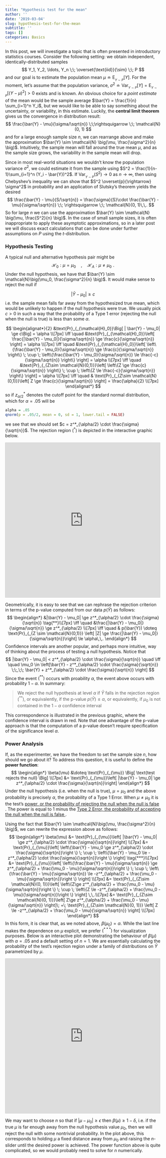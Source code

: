 ```yaml
---
title: "Hypothesis test for the mean"
author: ''
date: '2019-03-04'
slug: hypothesis-test-for-the-mean
subtitle: ''
tags: []
categories: Basics
---
```


In this post, we will investigate a topic that is often presented in introductory statistics courses. Consider the following setting: we obtain independent, identically-distributed samples
$$
Y_1, Y_2, \ldots, Y_n \;\; \overset{\text{iid}}{\sim} \;\; P
$$
and our goal is to estimate the population mean $\mu \doteq \text{E}_{_{Y\sim P}}[Y]$. For the moment, let's assume that the population variance, $\sigma^2 \doteq \text{Var}_{_{Y\sim P}}[Y] = \text{E}_{_{Y\sim P}}[(Y - \mu)^2] > 0$ exists and is known. An obvious choice for a _point estimate_ of the mean would be the sample average $\bar{Y} = \frac{1}{n} \sum_{i=1}^n Y_i$, but we would like to be able to say something about the uncertainty, or variability, in this estimate. Luckily, the __central limit theorem__ gives us the convergence in distribution result:
$$
\frac{\bar{Y} - \mu}{\sigma/\sqrt{n}} \;\;\rightsquigarrow \;\; \mathcal{N}(0, 1)
$$
and for a large enough sample size $n$, we can rearrange above and make the approximation $\bar{Y} \sim \mathcal{N} \big(\mu, \frac{\sigma^2}{n} \big)$. Intuitively, the sample mean will fall around the true mean $\mu$, and as the sample size grows, the variability in the sample mean will drop. 

Since in most real-world situations we wouldn't know the population variance $\sigma^2$, we could estimate it from the sample using $S^2 = \frac{1}{n-1}\sum_{i=1}^n (Y_i - \bar{Y})^2$. If $\text{Var}_{_{Y\sim P}}(S^2) \rightarrow 0$ as $n\rightarrow \infty$, then using Chebyshev's inequality we can show that $S^2 \overset{p}{\rightarrow} \sigma^2$ in probability and an application of Slutsky's theorem yields the desired
$$
\frac{\bar{Y} - \mu}{S/\sqrt{n}} = \frac{\sigma}{S}\cdot \frac{\bar{Y} - \mu}{\sigma/\sqrt{n}} \;\; \rightsquigarrow \;\; \mathcal{N}(0, 1)\,\,.
$$
So for large $n$ we can use the approximation $\bar{Y} \sim \mathcal{N} \big(\mu, \frac{S^2}{n} \big)$. In the case of small sample sizes, it is often inappropriate to apply these asymptotic approximations, so in a later post we will discuss exact calculations that can be done under further assumptions on $P$ using the $t$-distribution. 


### Hypothesis Testing

A typical null and alternative hypothesis pair might be 
$$
\mathcal{H}_0 : \mu = \mu_0 \quad, \quad \mathcal{H}_A : \mu \ne \mu_0\,\,.
$$
Under the null hypothesis, we have that $\bar{Y} \sim \mathcal{N}\big(\mu_0, \frac{\sigma^2}{n} \big)$. It would make sense to reject the null if 

$$
| \bar{Y} - \mu_0| \ge c \tag{*}
$$
i.e. the sample mean falls far away from the hypothesized true mean, which would be unlikely to happen if the null hypothesis were true. We usually pick $c > 0$ in such a way that the probability of a Type 1 error (rejecting the null when the null is true) is less than some $\alpha$. 

$$
\begin{alignat*}{2}
&\text{Pr}_{_{\mathcal{H}_0}}\Big[ | \bar{Y} - \mu_0| \ge c\Big] = \alpha \\[7px]
\iff \quad
&\text{Pr}_{_{\mathcal{H}_0}}\left[ \frac{|\bar{Y} - \mu_0|}{\sigma/\sqrt{n}} \ge \frac{c}{\sigma/\sqrt{n}} \right] = \alpha \\[7px]
\iff \quad
&\text{Pr}_{_{\mathcal{H}_0}}\left[ \left\{\frac{\bar{Y} - \mu_0}{\sigma/\sqrt{n}} \ge \frac{c}{\sigma/\sqrt{n}} \right\} \; \cup \; \left\{\frac{\bar{Y} - \mu_0}{\sigma/\sqrt{n}} \le \frac{-c}{\sigma/\sqrt{n}} \right\} \right] = \alpha \\[7px]
\iff \quad
&\text{Pr}_{_{Z\sim \mathcal{N}(0,1)}}\left[ \left\{Z \ge \frac{c}{\sigma/\sqrt{n}} \right\} \; \cup \; \left\{Z \le \frac{-c}{\sigma/\sqrt{n}} \right\} \right] = \alpha \\[7px]
\iff \quad
& \text{Pr}_{_{Z\sim \mathcal{N}(0,1)}}\left[ Z \ge \frac{c}{\sigma/\sqrt{n}} \right] = \frac{\alpha}{2} \\[7px]
\end{alignat*}
$$
so if $z^*_{\alpha/2}$ denotes the cutoff point for the standard normal distribution, which for $\alpha = .05$ will be
```r
alpha = .05
qnorm(p = .05/2, mean = 0, sd = 1, lower.tail = FALSE)
```
we see that we should set $c = z^*_{\alpha/2} \cdot \frac{\sigma}{\sqrt{n}}$. The rejection region $(^*)$ is depicted in the interactive graphic below. 

<iframe src="https://www.desmos.com/calculator/6yhz4cwerj?embed" width="500px" height="500px" style="border: 1px solid #ccc" frameborder=0></iframe>

Geometrically, it is easy to see that we can rephrase the rejection criterion in terms of the p-value computed from our data $p(\bar{Y})$ as follows:
$$
\begin{align*}
&|\bar{Y} - \mu_0| \ge z^*_{\alpha/2} \cdot \frac{\sigma}{\sqrt{n}}  \tag{**}\\[7px]
\iff \quad
&\frac{|\bar{Y} - \mu_0|}{\sigma/\sqrt{n}} \ge z^*_{\alpha/2} \\[7px]
\iff \quad 
& p(\bar{Y}) \doteq \text{Pr}_{_{Z \sim \mathcal{N}(0,1)}} \left[ |Z| \ge \frac{|\bar{Y} - \mu_0|}{\sigma/\sqrt{n}}\right] \le \alpha\,\,.
\end{align*}
$$
Confidence intervals are another popular, and perhaps more intuitive, way of thinking about the process of testing a null hypothesis. Notice that 
$$
|\bar{Y} - \mu_0| < z^*_{\alpha/2} \cdot \frac{\sigma}{\sqrt{n}} \quad \iff \quad 
\mu_0 \in \left[\bar{Y} - z^*_{\alpha/2} \cdot \frac{\sigma}{\sqrt{n}} \;\;,\;\; \bar{Y} + z^*_{\alpha/2} \cdot \frac{\sigma}{\sqrt{n}} \right]
$$
Since the event $(^{**})$ occurs with proability $\alpha$, the event above occurs with probability $1-\alpha$. In summary:

> We reject the null hypothesis at level $\alpha$ if $\bar{Y}$ falls in the rejection region $(^{**})$, or equivalently, if the p-value $p(\bar{Y}) \le \alpha$, or equivalently, if $\mu_0$ is not contained in the $1-\alpha$ confidence interval

This correspondence is illustrated in the previous graphic, where the confidence interval is drawn in red. Note that one advantage of the p-value approach is that the computation of a p-value doesn't require specification of the significance level $\alpha$. 


### Power Analysis

If, as the experimenter, we have the freedom to set the sample size $n$, how should we go about it? To address this question, it is useful to define the __power function__:
$$
\begin{align*}
\beta(\mu) &\doteq \text{Pr}_{_{\mu}} \Big[ \text{test rejects the null} \Big] \\[7px]
&= \text{Pr}_{_{\mu}}\left[ |\bar{Y} - \mu_0| \ge z^*_{\alpha/2} \cdot \frac{\sigma}{\sqrt{n}}\right]
\end{align*}
$$
Under the null hypothesis (i.e. when the null is true), $\mu = \mu_0$ and the above probability is precisely $\alpha$, the probability of a Type 1 Error. When $\mu \ne \mu_0$ it is the test's <u> power, or the probability of rejecting the null when the null is false </u>. The power is equal to 1 minus the <u> Type 2 Error, the probability of accepting the null when the null is false </u>. 

Using the fact that $\bar{Y} \sim \mathcal{N}\big(\mu, \frac{\sigma^2}{n} \big)$, we can rewrite the expression above as follows:
$$
\begin{align*}
\beta(\mu) &= \text{Pr}_{_{\mu}}\left[ |\bar{Y} - \mu_0| \ge z^*_{\alpha/2} \cdot \frac{\sigma}{\sqrt{n}}\right] \\[7px]
&= \text{Pr}_{_{\mu}}\left[ \left\{\bar{Y} - \mu_0 \ge z^*_{\alpha/2} \cdot \frac{\sigma}{\sqrt{n}}\right \} \; \cup \; \left\{\bar{Y} - \mu_0 \le -z^*_{\alpha/2} \cdot \frac{\sigma}{\sqrt{n}}\right \} \right]  \tag{***}\\[7px]
&= \text{Pr}_{_{\mu}}\left[ \left\{\frac{\bar{Y} - \mu}{\sigma/\sqrt{n}} \ge z^*_{\alpha/2} + \frac{\mu_0 - \mu}{\sigma/\sqrt{n}}\right \} \; \cup \; \left\{\frac{\bar{Y} - \mu}{\sigma/\sqrt{n}} \le -z^*_{\alpha/2} + \frac{\mu_0 - \mu}{\sigma/\sqrt{n}}\right \} \right]  \\[7px]
&= \text{Pr}_{_{Z\sim \mathcal{N}(0, 1)}}\left[ \left\{Z\ge z^*_{\alpha/2} + \frac{\mu_0 - \mu}{\sigma/\sqrt{n}}\right \} \; \cup \; \left\{Z \le -z^*_{\alpha/2} + \frac{\mu_0 - \mu}{\sigma/\sqrt{n}}\right \} \right]  \,\,.\\[7px]
&= \text{Pr}_{_{Z\sim \mathcal{N}(0, 1)}}\left[ Z\ge z^*_{\alpha/2} + \frac{\mu_0 - \mu}{\sigma/\sqrt{n}} \right]\; +\; \text{Pr}_{_{Z\sim \mathcal{N}(0, 1)}} \left[ Z \le -z^*_{\alpha/2} + \frac{\mu_0 - \mu}{\sigma/\sqrt{n}} \right] \\[7px]
\end{align*}
$$
In this form, it is clear that, as we noted above, $\beta(\mu_0) = \alpha$. While the last line makes the dependence on $\mu$ explicit, we prefer $(^{***})$ for visualization purposes. Below is an interactive plot demonstrating the behaviour of $\beta(\mu)$ with $\alpha = .05$ and a default setting of $n=1$. We are essentially calculating the probability of the test's rejection region under a family of distributions on $\bar{Y}$ parametrized by $\mu$. 

<iframe src="https://www.desmos.com/calculator/bmufucglug?embed" width="500px" height="500px" style="border: 1px solid #ccc" frameborder=0></iframe>

We may want to choose $n$ so that if $|\mu - \mu_0| \ge \epsilon$ then $\beta(\mu) \ge 1-\delta$, i.e. if the true $\mu$ is far enough away from the null hypothesis value $\mu_0$, then we will reject the null with some nontrivial probability. In the plot above, this corresponds to holding $\mu$ a fixed distance away from $\mu_0$ and raising the $n$-slider until the desired power is achieved. The power function above is quite complicated, so we would probably need to solve for $n$ numerically. 






















